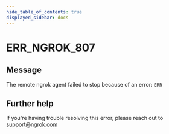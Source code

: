 ```yaml
---
hide_table_of_contents: true
displayed_sidebar: docs
---
```



# ERR_NGROK_807

## Message

The remote ngrok agent failed to stop because of an error: `ERR`

<ErrorDetails error="err_ngrok_807" />

## Further help

If you're having trouble resolving this error, please reach out to [support@ngrok.com](mailto:support@ngrok.com?subject=Help%20with%20ERR_NGROK_807)
